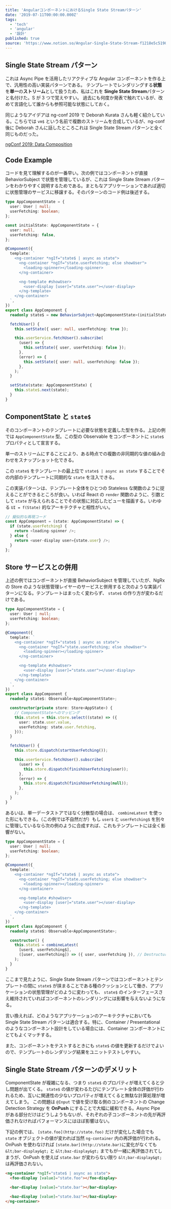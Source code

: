 ```yaml
---
title: 'AngularコンポーネントにおけるSingle State Streamパターン'
date: '2019-07-11T00:00:00.000Z'
tags:
  - 'tech'
  - 'angular'
  - '設計'
published: true
source: 'https://www.notion.so/Angular-Single-State-Stream-f1218e5c51904cf5b6e1c27896a9862a'
---
```



## Single State Stream パターン

これは Async Pipe を活用したリアクティブな Angular コンポーネントを作る上で、汎用性の高い実装パターンである。 テンプレートでレンダリングする**状態**を**単一**の**ストリーム**として扱うため、私はこれを **Single State Stream**パターンと名付けた。S が 3 つで覚えやすい。 過去にも何度か発表で触れているが、改めて言語化して誰からも参照可能な状態にしておく。

同じようなアイデアは ng-conf 2019 で Deborah Kurata さんも軽く紹介している。こちらでは `vm$` という名前で複数のストリームを合成しているが、ng-conf 後に Deborah さんに話したところこれは Single State Stream パターンと全く同じものだった。

<Youtube videoId="Z76QlSpYcck" />

[ngConf 2019: Data Composition](https://docs.google.com/presentation/d/11tlfhUoyZ6WG7-UyYE3YsfiaZcy7ijPO6hA4CFKaCn8/preview?slide=id.g550602cfc5_2_141)

## Code Example

コードを見て理解するのが一番早い。次の例ではコンポーネントが直接 BehaviorSubject で状態を管理しているが、これは Single State Stream パターンをわかりやすく説明するためである。まともなアプリケーションであれば適切に状態管理のサービスに移譲する。そのパターンのコード例は後述する。

```typescript
type AppComponentState = {
  user: User | null;
  userFetching: boolean;
};

const initialState: AppComponentState = {
  user: null,
  userFetching: false,
};

@Component({
  template: `
    <ng-container *ngIf="state$ | async as state">
      <ng-container *ngIf="state.userFetching; else showUser">
        <loading-spinner></loading-spinner>
      </ng-container>

      <ng-template #showUser>
        <user-display [user]="state.user"></user-display>
      </ng-template>
    </ng-container>
  `,
})
export class AppComponent {
  readonly state$ = new BehaviorSubject<AppComponentState>(initialState);

  fetchUser() {
    this.setState({ user: null, userFetching: true });

    this.userService.fetchUser().subscribe(
      (user) => {
        this.setState({ user, userFetching: false });
      },
      (error) => {
        this.setState({ user: null, userFetching: false });
      },
    );
  }

  setState(state: AppComponentState) {
    this.state$.next(state);
  }
}
```

## ComponentState と `state$`

そのコンポーネントのテンプレートに必要な状態を定義した型を作る。上記の例では `AppComponentState` 型。この型の Observable をコンポーネントに `state$` プロパティとして宣言する。

単一のストリームにすることにより、ある時点での複数の非同期的な値の組み合わせをスナップショット化できる。

この `state$` をテンプレートの最上位で `state$ | async as state` することでその内部のテンプレートに同期的な `state` を注入できる。

この実装パターンは、テンプレート全体をひとつの Stateless な関数のように捉えることができるところが良い。いわば React の `render` 関数のように、引数として `state` が与えられることでその状態に対応したビューを描画する。いわゆる `UI = f(State)` 的なアーキテクチャと相性がいい。

```typescript
// 擬似的な再現コード
const AppComponent = (state: AppComponentState) => {
  if (state.userFetching) {
    return <loading-spinner />;
  } else {
    return <user-display user={state.user} />;
  }
};
```

## Store サービスとの併用

上述の例ではコンポーネントが直接 BehaviorSubject を管理していたが、NgRx の Store のような状態管理レイヤーのサービスと併用すると次のような実装パターンになる。テンプレートはまったく変わらず、 `state$` の作り方が変わるだけである。

```typescript
type AppComponentState = {
  user: User | null;
  userFetching: boolean;
};

@Component({
  template: `
    <ng-container *ngIf="state$ | async as state">
      <ng-container *ngIf="state.userFetching; else showUser">
        <loading-spinner></loading-spinner>
      </ng-container>

      <ng-template #showUser>
        <user-display [user]="state.user"></user-display>
      </ng-template>
    </ng-container>
  `,
})
export class AppComponent {
  readonly state$: Observable<AppComponentState>;

  constructor(private store: Store<AppState>) {
    // ComponentStateへのマッピング
    this.state$ = this.store.select((state) => ({
      user: state.user.value,
      userFetching: state.user.fetching,
    }));
  }

  fetchUser() {
    this.store.dispatch(startUserFetching());

    this.userService.fetchUser().subscribe(
      (user) => {
        this.store.dispatch(finishUserFetching(user));
      },
      (error) => {
        this.store.dispatch(finishUserFetching(null));
      },
    );
  }
}
```

あるいは、単一データストアではなく分散型の場合は、 `combineLatest` を使った形にもできる。（この例では不自然だが）もし `user$` と `userFetching$` を別々に管理しているなら次の例のように合成すれば、これもテンプレートには全く影響がない。

```typescript
type AppComponentState = {
  user: User | null;
  userFetching: boolean;
};

@Component({
  template: `
    <ng-container *ngIf="state$ | async as state">
      <ng-container *ngIf="state.userFetching; else showUser">
        <loading-spinner></loading-spinner>
      </ng-container>

      <ng-template #showUser>
        <user-display [user]="state.user"></user-display>
      </ng-template>
    </ng-container>
  `,
})
export class AppComponent {
  readonly state$: Observable<AppComponentState>;

  constructor() {
    this.state$ = combineLatest(
      [user$, userFetching$],
      ([user, userFetching]) => ({ user, userFetching }), // Destructuring
    );
  }
}
```

ここまで見たように、Single State Stream パターンではコンポーネントとテンプレートの間に `state$` が挟まることである種のクッションとして働き、アプリケーションの状態管理がどのように変わっても、 `state$` のインターフェースさえ維持されていればコンポーネントのレンダリングには影響を与えないようになる。

言い換えれば、どのようなアプリケーションのアーキテクチャにおいても Single State Stream パターンは適合する。特に、Container / Presentational のようなコンポーネント設計をしている場合には、Container コンポーネントにとてもよくマッチする。

また、コンポーネントをテストするときにも `state$` の値を更新するだけでよいので、テンプレートのレンダリング結果をユニットテストしやすい。

## Single State Stream パターンのデメリット

ComponentState が複雑になる、つまり `state$` のプロパティが増えてくると少し問題が出てくる。 `state$` の値が変わるたびにテンプレート全体の評価が行われるため、互いに関連性の少ないプロパティが増えてくると無駄な計算処理が増えてしまう。 この問題は `@Input` で値を受け取る側のコンポーネントの Change Detection Strategy を **OnPush** にすることで大幅に緩和できる。Async Pipe がある部分だけはどうしようもないが、それぞれの子コンポーネントの先が再評価されなければパフォーマンスにはほぼ影響はない。

下記の例では、 `[state.foo](http://state.foo)` だけが変化した場合でも `state` オブジェクトの値が変われば当然 `ng-container` 内の再評価が行われる。OnPush を使わなければ `[state.bar](http://state.bar)`に変化がなくても `&lt;bar-display&gt;` と `&lt;baz-display&gt;` までもが一緒に再評価されてしまうが、OnPush を使えば `state.bar` が変わらない限り `&lt;bar-display&gt;` は再評価されない。

```html
<ng-container *ngIf="state$ | async as state">
  <foo-display [value]="state.foo"></foo-display>

  <bar-display [value]="state.bar"></bar-display>

  <baz-display [value]="state.baz"></baz-display>
</ng-container>
```
